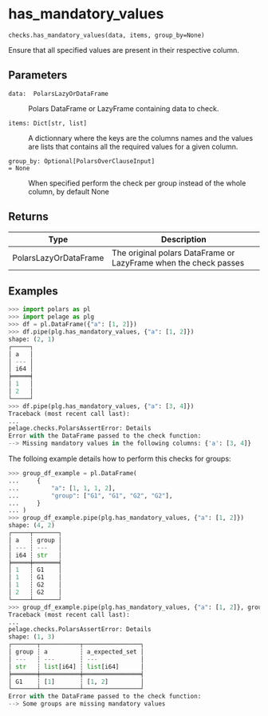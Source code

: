 # has_mandatory_values { #pelage.checks.has_mandatory_values }

`checks.has_mandatory_values(data, items, group_by=None)`

Ensure that all specified values are present in their respective column.

## Parameters

<code><span class="parameter-name">data</span><span class="parameter-annotation-sep">:</span> <span class="parameter-annotation"> PolarsLazyOrDataFrame</span></code>

:   Polars DataFrame or LazyFrame containing data to check.

<code><span class="parameter-name">items</span><span class="parameter-annotation-sep">:</span> <span class="parameter-annotation">Dict\[str, list\]</span></code>

:   A dictionnary where the keys are the columns names and the values are lists that
    contains all the required values for a given column.

<code><span class="parameter-name">group_by</span><span class="parameter-annotation-sep">:</span> <span class="parameter-annotation">Optional\[PolarsOverClauseInput\]</span> <span class="parameter-default-sep">=</span> <span class="parameter-default">None</span></code>

:   When specified perform the check per group instead of the whole column,
    by default None

## Returns

| Type                  | Description                                                      |
|-----------------------|------------------------------------------------------------------|
| PolarsLazyOrDataFrame | The original polars DataFrame or LazyFrame when the check passes |

## Examples

```python
>>> import polars as pl
>>> import pelage as plg
>>> df = pl.DataFrame({"a": [1, 2]})
>>> df.pipe(plg.has_mandatory_values, {"a": [1, 2]})
shape: (2, 1)
┌─────┐
│ a   │
│ --- │
│ i64 │
╞═════╡
│ 1   │
│ 2   │
└─────┘
>>> df.pipe(plg.has_mandatory_values, {"a": [3, 4]})
Traceback (most recent call last):
...
pelage.checks.PolarsAssertError: Details
Error with the DataFrame passed to the check function:
--> Missing mandatory values in the following columns: {'a': [3, 4]}
```

The folloing example details how to perform this checks for groups:

```python
>>> group_df_example = pl.DataFrame(
...     {
...         "a": [1, 1, 1, 2],
...         "group": ["G1", "G1", "G2", "G2"],
...     }
... )
>>> group_df_example.pipe(plg.has_mandatory_values, {"a": [1, 2]})
shape: (4, 2)
┌─────┬───────┐
│ a   ┆ group │
│ --- ┆ ---   │
│ i64 ┆ str   │
╞═════╪═══════╡
│ 1   ┆ G1    │
│ 1   ┆ G1    │
│ 1   ┆ G2    │
│ 2   ┆ G2    │
└─────┴───────┘
>>> group_df_example.pipe(plg.has_mandatory_values, {"a": [1, 2]}, group_by="group")
Traceback (most recent call last):
...
pelage.checks.PolarsAssertError: Details
shape: (1, 3)
┌───────┬───────────┬────────────────┐
│ group ┆ a         ┆ a_expected_set │
│ ---   ┆ ---       ┆ ---            │
│ str   ┆ list[i64] ┆ list[i64]      │
╞═══════╪═══════════╪════════════════╡
│ G1    ┆ [1]       ┆ [1, 2]         │
└───────┴───────────┴────────────────┘
Error with the DataFrame passed to the check function:
--> Some groups are missing mandatory values
```